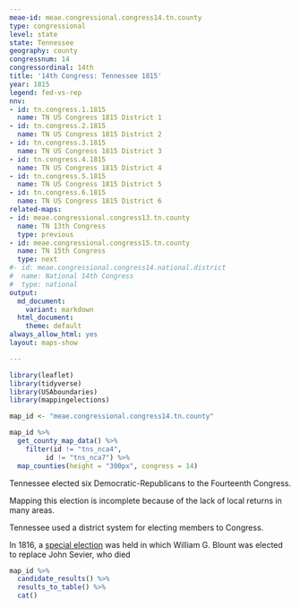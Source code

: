 ```yaml
---
meae-id: meae.congressional.congress14.tn.county
type: congressional
level: state
state: Tennessee
geography: county
congressnum: 14
congressordinal: 14th
title: '14th Congress: Tennessee 1815'
year: 1815
legend: fed-vs-rep
nnv:
- id: tn.congress.1.1815
  name: TN US Congress 1815 District 1
- id: tn.congress.2.1815
  name: TN US Congress 1815 District 2
- id: tn.congress.3.1815
  name: TN US Congress 1815 District 3
- id: tn.congress.4.1815
  name: TN US Congress 1815 District 4
- id: tn.congress.5.1815
  name: TN US Congress 1815 District 5
- id: tn.congress.6.1815
  name: TN US Congress 1815 District 6
related-maps:
- id: meae.congressional.congress13.tn.county
  name: TN 13th Congress
  type: previous
- id: meae.congressional.congress15.tn.county
  name: TN 15th Congress
  type: next
#- id: meae.congressional.congress14.national.district
#  name: National 14th Congress
#  type: national
output:
  md_document:
    variant: markdown
  html_document:
    theme: default
always_allow_html: yes
layout: maps-show

---
```


```r
library(leaflet)
library(tidyverse)
library(USAboundaries)
library(mappingelections)

map_id <- "meae.congressional.congress14.tn.county"
```

<div class="map">

```r
map_id %>%
  get_county_map_data() %>%
    filter(id != "tns_nca4",
         id != "tns_nca7") %>% 
  map_counties(height = "300px", congress = 14)
```

</div>

Tennessee elected six Democratic-Republicans to the Fourteenth Congress.

Mapping this election is incomplete because of the lack of local returns in many areas.

Tennessee used a district system for electing members to Congress. 

In 1816, a [special election](https://elections.lib.tufts.edu/catalog/tufts:tn.special.congress.2.1815) was held in which William G. Blount was elected to replace John Sevier, who died

<div class="results-table">

```r
map_id %>%
  candidate_results() %>%
  results_to_table() %>%
  cat()
```

</div>
